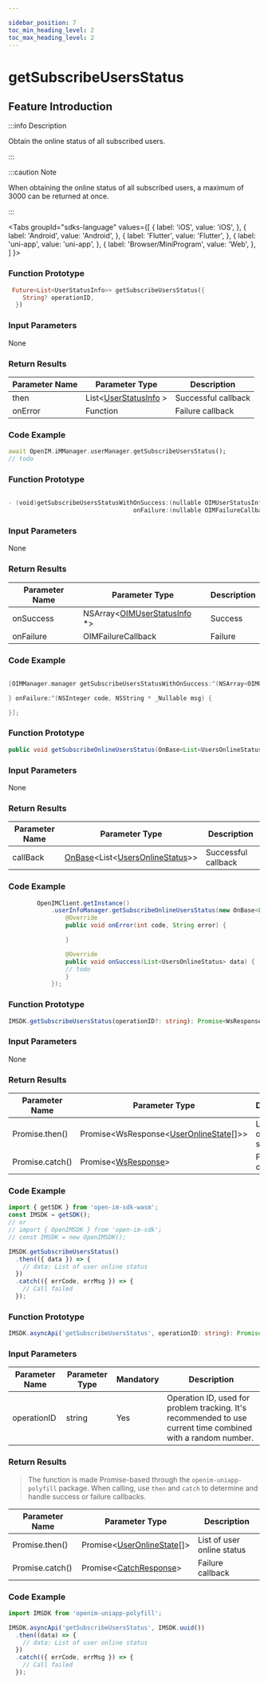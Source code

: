 ```yaml
---

sidebar_position: 7
toc_min_heading_level: 2
toc_max_heading_level: 2
---
```


# getSubscribeUsersStatus

## Feature Introduction

:::info Description

Obtain the online status of all subscribed users.

:::

:::caution Note

When obtaining the online status of all subscribed users, a maximum of 3000 can be returned at once.

:::

<Tabs
groupId="sdks-language"
values={[
{ label: 'iOS', value: 'iOS', },
{ label: 'Android', value: 'Android', },
{ label: 'Flutter', value: 'Flutter', },
{ label: 'uni-app', value: 'uni-app', },
{ label: 'Browser/MiniProgram', value: 'Web', },
]
}>

<TabItem value="Flutter">

### Function Prototype

```dart showLineNumbers
 Future<List<UserStatusInfo>> getSubscribeUsersStatus({
    String? operationID,
  })
```

### Input Parameters

None

### Return Results

| Parameter Name | Parameter Type                     | Description        |
| -------------- | ---------------------------------- | ------------------- |
| then           | List<[UserStatusInfo](/class/user/userStatusInfo.mdx) > | Successful callback |
| onError        | Function                           | Failure callback    |

### Code Example

```dart showLineNumbers
await OpenIM.iMManager.userManager.getSubscribeUsersStatus();
// todo
```

</TabItem>

<TabItem value="iOS">

### Function Prototype

```swift showLineNumbers

- (void)getSubscribeUsersStatusWithOnSuccess:(nullable OIMUserStatusInfosCallback)onSuccess
                                   onFailure:(nullable OIMFailureCallback)onFailure;

```

### Input Parameters

None

### Return Results

| Parameter Name | Parameter Type                                            | Description |
| -------------- | --------------------------------------------------------- | ----------- |
| onSuccess      | NSArray<[OIMUserStatusInfo](/class/user/userStatusInfo.mdx) *>      | Success     |
| onFailure      | OIMFailureCallback                                         | Failure     |

### Code Example

```swift showLineNumbers

[OIMManager.manager getSubscribeUsersStatusWithOnSuccess:^(NSArray<OIMUserStatusInfo *> * _Nullable statusInfos) {

} onFailure:^(NSInteger code, NSString * _Nullable msg) {

}];

```

</TabItem>

<TabItem value="Android">

### Function Prototype

```java showLineNumbers
public void getSubscribeOnlineUsersStatus(OnBase<List<UsersOnlineStatus>> callBack)
```

### Input Parameters

None

### Return Results

| Parameter Name | Parameter Type                                                                                               | Description        |
| -------------- | ------------------------------------------------------------------------------------------------------------ | ------------------- |
| callBack       | [OnBase](/callback/onBase.mdx)<List<[UsersOnlineStatus](/class/user/userStatusInfo.mdx)>> | Successful callback |

### Code Example

```java showLineNumbers
        OpenIMClient.getInstance()
            .userInfoManager.getSubscribeOnlineUsersStatus(new OnBase<List<UsersOnlineStatus>>() {
                @Override
                public void onError(int code, String error) {

                }

                @Override
                public void onSuccess(List<UsersOnlineStatus> data) {
                // todo
                }
            });

```

</TabItem>

<TabItem value="Web">

### Function Prototype

```ts showLineNumbers
IMSDK.getSubscribeUsersStatus(operationID?: string): Promise<WsResponse<UserOnlineState[]>>
```

### Input Parameters

None

### Return Results

| Parameter Name     | Parameter Type                                                                   | Description                |
| ------------------ | -------------------------------------------------------------------------------- | --------------------------- |
| Promise.then()     | Promise<WsResponse<[UserOnlineState](/class/user/userStatusInfo.mdx)[]>\> | List of user online status |
| Promise.catch()    | Promise<[WsResponse](/class/response.mdx)\>                               | Failure callback            |

### Code Example

```js showLineNumbers
import { getSDK } from 'open-im-sdk-wasm';
const IMSDK = getSDK();
// or
// import { OpenIMSDK } from 'open-im-sdk';
// const IMSDK = new OpenIMSDK();

IMSDK.getSubscribeUsersStatus()
  .then(({ data }) => {
    // data: List of user online status
  })
  .catch(({ errCode, errMsg }) => {
    // Call failed
  });
```

</TabItem>

<TabItem value="uni-app">

### Function Prototype

```ts showLineNumbers
IMSDK.asyncApi('getSubscribeUsersStatus', operationID: string): Promise<UserOnlineState[]>
```

### Input Parameters

| Parameter Name | Parameter Type | Mandatory | Description                                         |
| -------------- | -------------- | -------- | --------------------------------------------------- |
| operationID    | string         | Yes      | Operation ID, used for problem tracking. It's recommended to use current time combined with a random number. |

### Return Results

> The function is made Promise-based through the `openim-uniapp-polyfill` package. When calling, use `then` and `catch` to determine and handle success or failure callbacks.

| Parameter Name     | Parameter Type                                                              | Description                |
| ------------------ | --------------------------------------------------------------------------- | --------------------------- |
| Promise.then()     | Promise<[UserOnlineState](/class/user/userStatusInfo.mdx)[]\> | List of user online status |
| Promise.catch()    | Promise<[CatchResponse](/class/response.mdx)\>                    | Failure callback            |

### Code Example

```js showLineNumbers
import IMSDK from 'openim-uniapp-polyfill';

IMSDK.asyncApi('getSubscribeUsersStatus', IMSDK.uuid())
  .then((data) => {
    // data: List of user online status
  })
  .catch(({ errCode, errMsg }) => {
    // Call failed
  });
```

</TabItem>

</Tabs>